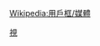 {{Userbox
  |border-c=orange
  |border-s=1
  |id=芒果台
  |id-c=orange
  |id-fc=white
  |id-s=10
  |info=這個用戶喜歡收看'''[[湖南卫视|<span style="color:orange">湖南卫视</span>]]'''。
  |info-c=white
  |info-fc=orange
  |info-s=9
}}<includeonly>[[Category:喜欢观赏湖南电视台的维基人|{{PAGENAME}}]]</includeonly><noinclude>
[[Category:媒體用戶框模板|視]]
</noinclude><noinclude>{{Clear}}[[Wikipedia:用戶框/媒體]]</noinclude>